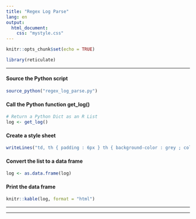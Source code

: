 ```yaml
---
title: "Regex Log Parse"
lang: en
output: 
  html_document:
    css: "mystyle.css"
---
```


```r
knitr::opts_chunk$set(echo = TRUE)

library(reticulate)

```

***

#### Source the Python script 

```r

source_python("regex_log_parse.py")

```

#### Call the Python function get_log()

```r

# Return a Python Dict as an R List
log <- get_log()

```

#### Create a style sheet

```r

writeLines("td, th { padding : 6px } th { background-color : grey ; color : white; border : 1px solid white; } td { color : grey ; border : 1px solid grey }", con = "mystyle.css")

```

#### Convert the list to a data frame

```r

log <- as.data.frame(log)

```

#### Print the data frame

```r

knitr::kable(log, format = "html")

```

***
***